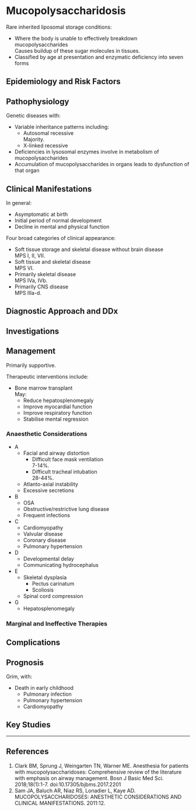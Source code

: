 # Mucopolysaccharidosis


Rare inherited liposomal storage conditions:

* Where the body is unable to effectively breakdown mucopolysaccharides  
Causes buildup of these sugar molecules in tissues.
* Classified by age at presentation and enzymatic deficiency into seven forms



## Epidemiology and Risk Factors

## Pathophysiology

Genetic diseases with:

* Variable inheritance patterns including:
	* Autosomal recessive  
	Majority.
	* X-linked recessive
* Deficiencies in lysosomal enzymes involve in metabolism of mucopolysaccharides
* Accumulation of mucopolysaccharides in organs leads to dysfunction of that organ

## Clinical Manifestations

In general:

* Asymptomatic at birth
* Initial period of normal development
* Decline in mental and physical function

Four broad categories of clinical appearance:

* Soft tissue storage and skeletal disease without brain disease  
MPS I, II, VII.
* Soft tissue and skeletal disease  
MPS VI.
* Primarily skeletal disease  
MPS IVa, IVb.
* Primarily CNS disease  
MPS IIIa-d.



## Diagnostic Approach and DDx

## Investigations

## Management

Primarily supportive.

Therapeutic interventions include:

* Bone marrow transplant  
May:
	* Reduce hepatosplenomegaly
	* Improve myocardial function
	* Improve respiratory function
	* Stabilise mental regression

### Anaesthetic Considerations

* A
	* Facial and airway distortion
		* Difficult face mask ventilation  
		7-14%.
		* Difficult tracheal intubation  
		28-44%.
	* Atlanto-axial instability
	* Excessive secretions
* B
	* OSA
	* Obstructive/restrictive lung disease
	* Frequent infections
* C
	* Cardiomyopathy
	* Valvular disease
	* Coronary disease
	* Pulmonary hypertension
* D
	* Developmental delay
	* Communicating hydrocephalus
* E
	* Skeletal dysplasia
		* Pectus carinatum
		* Scoliosis
	* Spinal cord compression
* G
	* Hepatosplenomegaly

### Marginal and Ineffective Therapies

## Complications

## Prognosis

Grim, with:

* Death in early childhood
	* Pulmonary infection
	* Pulmonary hypertension
	* Cardiomyopathy

## Key Studies


---

## References

1. Clark BM, Sprung J, Weingarten TN, Warner ME. Anesthesia for patients with mucopolysaccharidoses: Comprehensive review of the literature with emphasis on airway management. Bosn J Basic Med Sci. 2018;18(1):1-7. doi:10.17305/bjbms.2017.2201
1. Sam JA, Baluch AR, Niaz RS, Lonadier L, Kaye AD. MUCOPOLYSACCHARIDOSES: ANESTHETIC CONSIDERATIONS AND CLINICAL MANIFESTATIONS. 2011:12.
